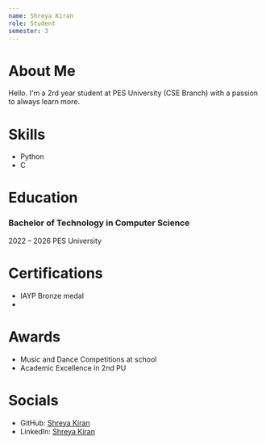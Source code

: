 ```yaml
---
name: Shreya Kiran
role: Student
semester: 3
---
```


# About Me
Hello. I'm a 2rd year student at PES University (CSE Branch) with a passion to always learn more.

# Skills
- Python
- C

# Education
### Bachelor of Technology in Computer Science
2022 – 2026
PES University

# Certifications
- IAYP Bronze medal
- 

# Awards
- Music and Dance Competitions at school
- Academic Excellence in 2nd PU

# Socials
- GitHub: [Shreya Kiran](https://github.com/shreyoucodes)
- LinkedIn: [Shreya Kiran](https://www.linkedin.com/in/shreyakiran)
